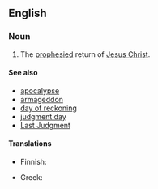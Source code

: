 ==English==

{{wikipedia|Second Coming of Christ}}

===Noun===
{{en-noun|-|head=[[second]] [[coming]]}}

# {{context|Christianity|lang=en}} The [[prophesied]] return of [[Jesus Christ]].

====See also====
* [[apocalypse]]
* [[armageddon]]
* [[day of reckoning]]
* [[judgment day]]
* [[Last Judgment]]

====Translations====
{{trans-top|the return of Jesus Christ}}
* Finnish: {{t-|fi|toinen tuleminen}}
{{trans-mid}}
* Greek: {{t-|el|Δευτέρα Παρουσία}}
{{trans-bottom}}